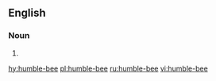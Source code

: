 ==English==

===Noun===
{{en-noun}}

# {{alternative spelling of|humblebee|lang=en}}

[[hy:humble-bee]]
[[pl:humble-bee]]
[[ru:humble-bee]]
[[vi:humble-bee]]